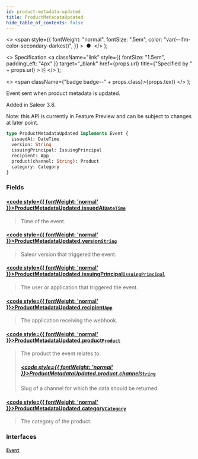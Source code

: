 ```yaml
---
id: product-metadata-updated
title: ProductMetadataUpdated
hide_table_of_contents: false
---
```


  <>
    <span
      style={{
        fontWeight: "normal",
        fontSize: ".5em",
        color: "var(--ifm-color-secondary-darkest)",
      }}
    >
      &nbsp;●&nbsp;
    </span>
  </>
);

  <>
    Specification
    <a
      className="link"
      style={{ fontSize: "1.5em", paddingLeft: "4px" }}
      target="\_blank"
      href={props.url}
      title={"Specified by " + props.url}
    >
      ⎘
    </a>
  </>
);

  <>
    <span className={"badge badge--" + props.class}>{props.text}</span>
  </>
);

Event sent when product metadata is updated.

Added in Saleor 3.8.

Note: this API is currently in Feature Preview and can be subject to changes at later point.

```graphql
type ProductMetadataUpdated implements Event {
  issuedAt: DateTime
  version: String
  issuingPrincipal: IssuingPrincipal
  recipient: App
  product(channel: String): Product
  category: Category
}
```

### Fields

#### [<code style={{ fontWeight: 'normal' }}>ProductMetadataUpdated.<b>issuedAt</b></code>](#)<Bullet />[`DateTime`](../../api-reference/miscellaneous/scalars/date-time) <Badge class="secondary" text="scalar"/> <Badge class="secondary" text="miscellaneous"/>

> Time of the event.

#### [<code style={{ fontWeight: 'normal' }}>ProductMetadataUpdated.<b>version</b></code>](#)<Bullet />[`String`](../../api-reference/miscellaneous/scalars/string) <Badge class="secondary" text="scalar"/> <Badge class="secondary" text="miscellaneous"/>

> Saleor version that triggered the event.

#### [<code style={{ fontWeight: 'normal' }}>ProductMetadataUpdated.<b>issuingPrincipal</b></code>](#)<Bullet />[`IssuingPrincipal`](../../api-reference/miscellaneous/unions/issuing-principal) <Badge class="secondary" text="union"/> <Badge class="secondary" text="miscellaneous"/>

> The user or application that triggered the event.

#### [<code style={{ fontWeight: 'normal' }}>ProductMetadataUpdated.<b>recipient</b></code>](#)<Bullet />[`App`](../../api-reference/apps/objects/app) <Badge class="secondary" text="object"/> <Badge class="secondary" text="apps"/>

> The application receiving the webhook.

#### [<code style={{ fontWeight: 'normal' }}>ProductMetadataUpdated.<b>product</b></code>](#)<Bullet />[`Product`](../../api-reference/products/objects/product) <Badge class="secondary" text="object"/> <Badge class="secondary" text="products"/>

> The product the event relates to.
>
> ##### [<code style={{ fontWeight: 'normal' }}>ProductMetadataUpdated.product.<b>channel</b></code>](#)<Bullet />[`String`](../../api-reference/miscellaneous/scalars/string) <Badge class="secondary" text="scalar"/> <Badge class="secondary" text="miscellaneous"/>
>
> Slug of a channel for which the data should be returned.

#### [<code style={{ fontWeight: 'normal' }}>ProductMetadataUpdated.<b>category</b></code>](#)<Bullet />[`Category`](../../api-reference/products/objects/category) <Badge class="secondary" text="object"/> <Badge class="secondary" text="products"/>

> The category of the product.

### Interfaces

#### [`Event`](../../api-reference/miscellaneous/interfaces/event) <Badge class="secondary" text="interface"/> <Badge class="secondary" text="miscellaneous"/>

>
